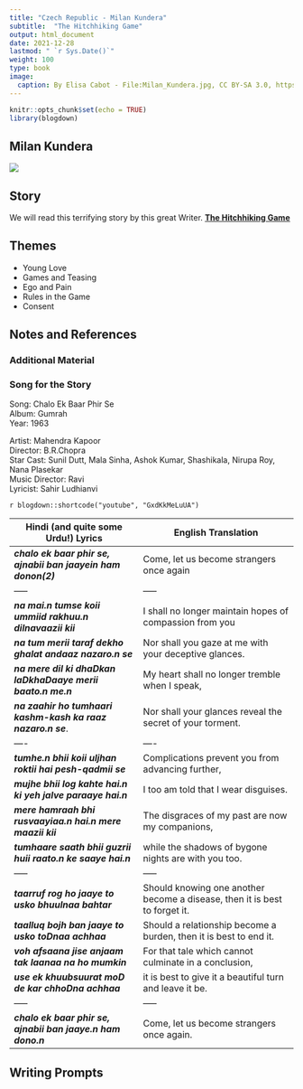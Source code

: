 ```yaml
---
title: "Czech Republic - Milan Kundera"
subtitle:  "The Hitchhiking Game"
output: html_document
date: 2021-12-28
lastmod: " `r Sys.Date()`"
weight: 100
type: book
image:
  caption: By Elisa Cabot - File:Milan_Kundera.jpg, CC BY-SA 3.0, https://commons.wikimedia.org/w/index.php?curid=29640609
---
```


```r
knitr::opts_chunk$set(echo = TRUE)
library(blogdown)
```

## Milan Kundera
![](featured.jpg)

## Story

We will read this terrifying story by this great Writer. <u>[**The Hitchhiking Game**](/pdf/ISTW/MilanKundera-hitchhiking.pdf)</u>

## Themes

-   Young Love
-   Games and Teasing
-   Ego and Pain
-   Rules in the Game
-   Consent

## Notes and References

### Additional Material

### Song for the Story

Song: Chalo Ek Baar Phir Se\
Album: Gumrah\
Year: 1963

Artist: Mahendra Kapoor\
Director: B.R.Chopra\
Star Cast: Sunil Dutt, Mala Sinha, Ashok Kumar, Shashikala, Nirupa Roy, Nana Plasekar\
Music Director: Ravi\
Lyricist: Sahir Ludhianvi

`r blogdown::shortcode("youtube", "GxdKkMeLuUA")`

| Hindi (and quite some Urdu!) Lyrics                           | English Translation                                                        |
|---------------------------------|---------------------------------------|
| ***chalo ek baar phir se, ajnabii ban jaayein ham donon(2)*** | Come, let us become strangers once again                                   |
| -----                                                         | -----                                                                      |
| ***na mai.n tumse koii ummiid rakhuu.n dilnavaazii kii***     | I shall no longer maintain hopes of compassion from you                    |
| ***na tum merii taraf dekho ghalat andaaz nazaro.n se***      | Nor shall you gaze at me with your deceptive glances.                      |
| ***na mere dil ki dhaDkan laDkhaDaaye merii baato.n me.n***   | My heart shall no longer tremble when I speak,                             |
| ***na zaahir ho tumhaari kashm-kash ka raaz nazaro.n se***.   | Nor shall your glances reveal the secret of your torment.                  |
| ----                                                          | ----                                                                       |
| ***tumhe.n bhii koii uljhan roktii hai pesh-qadmii se***      | Complications prevent you from advancing further,                          |
| ***mujhe bhii log kahte hai.n ki yeh jalve paraaye hai.n***   | I too am told that I wear disguises.                                       |
| ***mere hamraah bhi rusvaayiaa.n hai.n mere maazii kii***     | The disgraces of my past are now my companions,                            |
| ***tumhaare saath bhii guzrii huii raato.n ke saaye hai.n***  | while the shadows of bygone nights are with you too.                       |
| -----                                                         | -----                                                                      |
| ***taarruf rog ho jaaye to usko bhuulnaa bahtar***            | Should knowing one another become a disease, then it is best to forget it. |
| ***taalluq bojh ban jaaye to usko toDnaa achhaa***            | Should a relationship become a burden, then it is best to end it.          |
| ***voh afsaana jise anjaam tak laanaa na ho mumkin***         | For that tale which cannot culminate in a conclusion,                      |
| ***use ek khuubsuurat moD de kar chhoDna achhaa***            | it is best to give it a beautiful turn and leave it be.                    |
| -----                                                         | -----                                                                      |
| ***chalo ek baar phir se, ajnabii ban jaaye.n ham dono.n***   | Come, let us become strangers once again.                                  |

## Writing Prompts

##   

\
\
\

\
